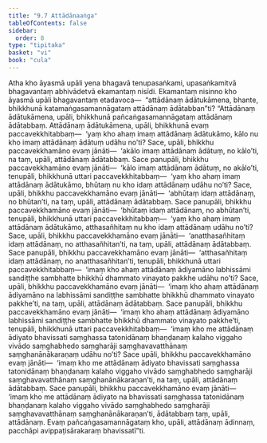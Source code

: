 ```yaml
---
title: "9.7 Attādānaaṅga"
tableOfContents: false
sidebar:
  order: 8
type: "tipitaka"
basket: "vi"
book: "cula"
---
```



<DynamicBreadcrumb />

<Division number="398" book="cula">

<Paragraph number="1922" book="cula">
Atha kho āyasmā upāli yena bhagavā tenupasaṅkami, upasaṅkamitvā bhagavantaṃ abhivādetvā ekamantaṃ nisīdi. Ekamantaṃ nisinno kho āyasmā upāli bhagavantaṃ etadavoca—  “attādānaṃ ādātukāmena, bhante, bhikkhunā katamaṅgasamannāgataṃ attādānaṃ ādātabban”ti?
</Paragraph>

<Paragraph number="1923" book="cula">
“Attādānaṃ ādātukāmena, upāli, bhikkhunā pañcaṅgasamannāgataṃ attādānaṃ ādātabbaṃ. Attādānaṃ ādātukāmena, upāli, bhikkhunā evaṃ paccavekkhitabbaṃ—  ‘yaṃ kho ahaṃ imaṃ attādānaṃ ādātukāmo, kālo nu kho imaṃ attādānaṃ ādātuṃ udāhu no’ti? Sace, upāli, bhikkhu paccavekkhamāno evaṃ jānāti—  ‘akālo imaṃ attādānaṃ ādātuṃ, no kālo’ti, na taṃ, upāli, attādānaṃ ādātabbaṃ.
</Paragraph>

<Paragraph number="1924" book="cula">
Sace panupāli, bhikkhu paccavekkhamāno evaṃ jānāti—  ‘kālo imaṃ attādānaṃ ādātuṃ, no akālo’ti, tenupāli, bhikkhunā uttari paccavekkhitabbaṃ—  ‘yaṃ kho ahaṃ imaṃ attādānaṃ ādātukāmo, bhūtaṃ nu kho idaṃ attādānaṃ udāhu no’ti? Sace, upāli, bhikkhu paccavekkhamāno evaṃ jānāti—  ‘abhūtaṃ idaṃ attādānaṃ, no bhūtan’ti, na taṃ, upāli, attādānaṃ ādātabbaṃ.
</Paragraph>

<Paragraph number="1925" book="cula">
Sace panupāli, bhikkhu paccavekkhamāno evaṃ jānāti—  ‘bhūtaṃ idaṃ attādānaṃ, no abhūtan’ti, tenupāli, bhikkhunā uttari paccavekkhitabbaṃ—  ‘yaṃ kho ahaṃ imaṃ attādānaṃ ādātukāmo, atthasañhitaṃ nu kho idaṃ attādānaṃ udāhu no’ti? Sace, upāli, bhikkhu paccavekkhamāno evaṃ jānāti—  ‘anatthasañhitaṃ idaṃ attādānaṃ, no atthasañhitan’ti, na taṃ, upāli, attādānaṃ ādātabbaṃ.
</Paragraph>

<Paragraph number="1926" book="cula">
Sace panupāli, bhikkhu paccavekkhamāno evaṃ jānāti—  ‘atthasañhitaṃ idaṃ attādānaṃ, no anatthasañhitan’ti, tenupāli, bhikkhunā uttari paccavekkhitabbaṃ—  ‘imaṃ kho ahaṃ attādānaṃ ādiyamāno labhissāmi sandiṭṭhe sambhatte bhikkhū dhammato vinayato pakkhe udāhu no’ti? Sace, upāli, bhikkhu paccavekkhamāno evaṃ jānāti—  ‘imaṃ kho ahaṃ attādānaṃ ādiyamāno na labhissāmi sandiṭṭhe sambhatte bhikkhū dhammato vinayato pakkhe’ti, na taṃ, upāli, attādānaṃ ādātabbaṃ.
</Paragraph>

<Paragraph number="1927" book="cula">
Sace panupāli, bhikkhu paccavekkhamāno evaṃ jānāti—  ‘imaṃ kho ahaṃ attādānaṃ ādiyamāno labhissāmi sandiṭṭhe sambhatte bhikkhū dhammato vinayato pakkhe’ti, tenupāli, bhikkhunā uttari paccavekkhitabbaṃ—  ‘imaṃ kho me attādānaṃ ādiyato bhavissati saṃghassa tatonidānaṃ bhaṇḍanaṃ kalaho viggaho vivādo saṃghabhedo saṃgharāji saṃghavavatthānaṃ saṃghanānākaraṇaṃ udāhu no’ti? Sace upāli, bhikkhu paccavekkhamāno evaṃ jānāti—  ‘imaṃ kho me attādānaṃ ādiyato bhavissati saṃghassa tatonidānaṃ bhaṇḍanaṃ kalaho viggaho vivādo saṃghabhedo saṃgharāji saṃghavavatthānaṃ saṃghanānākaraṇan’ti, na taṃ, upāli, attādānaṃ ādātabbaṃ.
</Paragraph>

<Paragraph number="1928" book="cula">
Sace panupāli, bhikkhu paccavekkhamāno evaṃ jānāti—  ‘imaṃ kho me attādānaṃ ādiyato na bhavissati saṃghassa tatonidānaṃ bhaṇḍanaṃ kalaho viggaho vivādo saṃghabhedo saṃgharāji saṃghavavatthānaṃ saṃghanānākaraṇan’ti, ādātabbaṃ taṃ, upāli, attādānaṃ. Evaṃ pañcaṅgasamannāgataṃ kho, upāli, attādānaṃ ādinnaṃ, pacchāpi avippaṭisārakaraṃ bhavissatī”ti.
</Paragraph>
</Division>